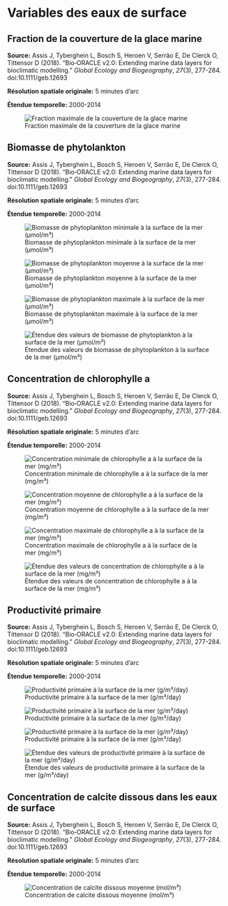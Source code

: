 # Variables des eaux de surface

## Fraction de la couverture de la glace marine {#sec-ice}

**Source:** Assis J, Tyberghein L, Bosch S, Heroen V, Serrão E, De Clerck O, Tittensor D (2018). “Bio‐ORACLE v2.0: Extending marine data layers for bioclimatic modelling.” _Global Ecology and Biogeography_, *27*(3), 277-284. doi:10.1111/geb.12693

**Résolution spatiale originale:** 5 minutes d'arc

**Étendue temporelle:** 2000-2014

![Fraction maximale de la couverture de la glace marine](figures/env_surface_ice_cover_max.png){#fig-bo-ice-max}



## Biomasse de phytolankton

**Source:** Assis J, Tyberghein L, Bosch S, Heroen V, Serrão E, De Clerck O, Tittensor D (2018). “Bio‐ORACLE v2.0: Extending marine data layers for bioclimatic modelling.” _Global Ecology and Biogeography_, *27*(3), 277-284. doi:10.1111/geb.12693

**Résolution spatiale originale:** 5 minutes d'arc

**Étendue temporelle:** 2000-2014

![Biomasse de phytoplankton minimale à la surface de la mer (μmol/m³)](figures/env_surface_phytoplankton_min.png){#fig-bo-phyto-surf-min}

![Biomasse de phytoplankton moyenne à la surface de la mer (μmol/m³)](figures/env_surface_phytoplankton_mean.png){#fig-bo-phyto-surf-mean}

![Biomasse de phytoplankton maximale à la surface de la mer (μmol/m³)](figures/env_surface_phytoplankton_max.png){#fig-bo-phyto-surf-max}

![Étendue des valeurs de biomasse de phytoplankton à la surface de la mer (μmol/m³)](figures/env_surface_phytoplankton_range.png){#fig-bo-phyto-surf-range}



## Concentration de chlorophylle a

**Source:** Assis J, Tyberghein L, Bosch S, Heroen V, Serrão E, De Clerck O, Tittensor D (2018). “Bio‐ORACLE v2.0: Extending marine data layers for bioclimatic modelling.” _Global Ecology and Biogeography_, *27*(3), 277-284. doi:10.1111/geb.12693

**Résolution spatiale originale:** 5 minutes d'arc

**Étendue temporelle:** 2000-2014

![Concentration minimale de chlorophylle a à la surface de la mer (mg/m³)](figures/env_surface_chlorophyll_min.png){#fig-bo-chloro-min}

![Concentration moyenne de chlorophylle a à la surface de la mer (mg/m³)](figures/env_surface_chlorophyll_mean.png){#fig-bo-chloro-mean}

![Concentration maximale de chlorophylle a à la surface de la mer (mg/m³)](figures/env_surface_chlorophyll_max.png){#fig-bo-chloro-max}

![Étendue des valeurs de concentration de chlorophylle a à la surface de la mer (mg/m³)](figures/env_surface_chlorophyll_range.png){#fig-bo-chloro-range}



## Productivité primaire

**Source:** Assis J, Tyberghein L, Bosch S, Heroen V, Serrão E, De Clerck O, Tittensor D (2018). “Bio‐ORACLE v2.0: Extending marine data layers for bioclimatic modelling.” _Global Ecology and Biogeography_, *27*(3), 277-284. doi:10.1111/geb.12693

**Résolution spatiale originale:** 5 minutes d'arc

**Étendue temporelle:** 2000-2014

![Productivité primaire à la surface de la mer (g/m³/day)](figures/env_surface_primary_productivity_min.png){#fig-bo-pp-surf-min}

![Productivité primaire à la surface de la mer (g/m³/day)](figures/env_surface_primary_productivity_mean.png){#fig-bo-pp-surf-mean}

![Productivité primaire à la surface de la mer (g/m³/day)](figures/env_surface_primary_productivity_max.png){#fig-bo-pp-surf-max}

![Étendue des valeurs de productivité primaire à la surface de la mer (g/m³/day)](figures/env_surface_primary_productivity_range.png){#fig-bo-pp-surf-range}



## Concentration de calcite dissous dans les eaux de surface {#sec-calcite}

**Source:** Assis J, Tyberghein L, Bosch S, Heroen V, Serrão E, De Clerck O, Tittensor D (2018). “Bio‐ORACLE v2.0: Extending marine data layers for bioclimatic modelling.” _Global Ecology and Biogeography_, *27*(3), 277-284. doi:10.1111/geb.12693

**Résolution spatiale originale:** 5 minutes d'arc

**Étendue temporelle:** 2000-2014

![Concentration de calcite dissous moyenne (mol/m³)](figures/env_surface_calcite_mean.png){#fig-bo-calcite-surf-mean}
